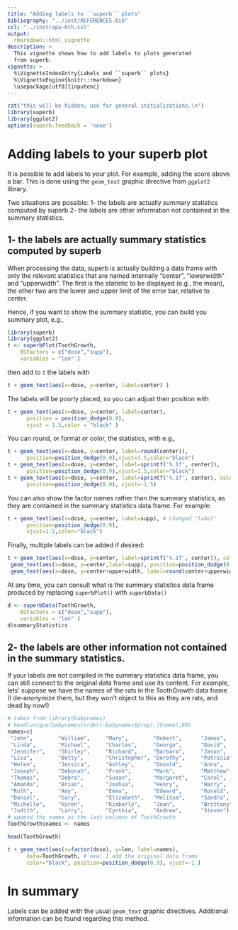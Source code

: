 ```yaml
---
title: "Adding labels to ``superb`` plots"
bibliography: "../inst/REFERENCES.bib"
csl: "../inst/apa-6th.csl"
output: 
  rmarkdown::html_vignette
description: >
  This vignette shows how to add labels to plots generated
  from superb.
vignette: >
  %\VignetteIndexEntry{Labels and ``superb`` plots}
  %\VignetteEngine{knitr::rmarkdown}
  \usepackage[utf8]{inputenc}
---
```



```r
cat("this will be hidden; use for general initializations.\n")
library(superb)
library(ggplot2)
options(superb.feedback = 'none')
```

# Adding labels to your superb plot

It is possible to add labels to your plot. For example, adding the score 
above a bar. This is done using the `geom_text` graphic directive from
`ggplot2` library.

Two situations are possible:
1- the labels are actually summary statistics computed by superb
2- the labels are other information not contained in the summary statistics.





## 1- the labels are actually summary statistics computed by superb

When processing the data, superb is actually building a data frame with only the 
relevant statistics that are named internally "center", "lowerwidth" and 
"upperwidth". The first is the statistic to be displayed (e.g., the mean), the
other two are the lower and upper limit of the error bar, relative to center.

Hence, if you want to show the summary statistic, you can build you summary 
plot, e.g., 

```r
library(superb)
library(ggplot2)
t <- superbPlot(ToothGrowth, 
    BSFactors = c("dose","supp"), 
    variables = "len" )
```

then add to `t` the labels with 

```r
t + geom_text(aes(x=dose, y=center, label=center) )
```

The labels will be poorly placed, so you can adjust their position with 

```r
t + geom_text(aes(x=dose, y=center, label=center), 
      position = position_dodge(0.9),
      vjust = 1.5,color = "black" )
```

You can round, or format or color, the statistics, with e.g.,

```r
t + geom_text(aes(x=dose, y=center, label=round(center)), 
      position=position_dodge(0.9),vjust=1.5,color="black")
t + geom_text(aes(x=dose, y=center, label=sprintf('%.1f', center)), 
      position=position_dodge(0.9),vjust=1.5,color="black")
t + geom_text(aes(x=dose, y=center, label=sprintf('%.1f', center), color=supp), 
      position=position_dodge(0.9), vjust=-1.5)
```


You can also show the factor names rather than the summary statistics, as
they are contained in the summary statistics data frame. For example:

```r
t + geom_text(aes(x=dose, y=center, label=supp), # changed "label"
      position=position_dodge(0.9),
      vjust=1.5,color="black")
```

Finally, multiple labels can be added if desired:

```r
t + geom_text(aes(x=dose, y=center, label=sprintf('%.1f', center)), color="black", position=position_dodge(0.9), vjust=-1) + 
 geom_text(aes(x=dose, y=center,label=supp), position=position_dodge(0.9), vjust=1.5, color="black") +
 geom_text(aes(x=dose, y=center+upperwidth, label=round(center+upperwidth)), position=position_dodge(0.9), vjust=-1, color="gray43") 
```


At any time, you can consult what is the summary statistics data frame produced
by replacing `superbPlot()` with `superbData()`

```r
d <- superbData(ToothGrowth, 
    BSFactors = c("dose","supp"), 
    variables = "len" )
d$summaryStatistics
```


## 2- the labels are other information not contained in the summary statistics.

If your labels are not compiled in the summary statistics data frame, you 
can still connect to the original data frame and use its content. For 
example, lets' suppose we have the names of the rats in the ToothGrowth
data frame (I de-anonymize them, but they won't object to this as they are
rats, and dead by now!)

```r
# taken from library(babynames)
# head(unique(babynames[order(-babynames$prop),]$name),60)
names=c(
 "John",        "William",     "Mary",        "Robert",      "James",      
 "Linda",       "Michael",     "Charles",     "George",      "David",     
 "Jennifer",    "Shirley",     "Richard",     "Barbara",     "Jason",      
 "Lisa",        "Betty",       "Christopher", "Dorothy",     "Patricia",   
 "Helen",       "Jessica",     "Ashley",      "Donald",      "Anna",       
 "Joseph",      "Deborah",     "Frank",       "Mark",        "Matthew",    
 "Thomas",      "Debra",       "Susan",       "Margaret",    "Carol",      
 "Amanda",      "Brian",       "Joshua",      "Henry",       "Harry",      
 "Ruth",        "Amy",         "Emma",        "Edward",      "Ronald",     
 "Daniel",      "Gary",        "Elizabeth",   "Melissa",     "Sandra",     
 "Michelle",    "Karen",       "Kimberly",    "Joan",        "Brittany",   
 "Judith",      "Larry",       "Cynthia",     "Andrew",      "Steven")
# append the names as the last columns of ToothGrowth
ToothGrowth$names <- names

head(ToothGrowth)
```


```r
t + geom_text(aes(x=factor(dose), y=len, label=names),
      data=ToothGrowth, # new: I add the original data frame
      color="black", position=position_dodge(0.9), vjust=-1.) 
```

# In summary

Labels can be added with the usual `geom_text` graphic directives. Additional 
information can be found regarding this method.




